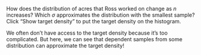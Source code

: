 How does the distribution of acres that Ross worked on change as $n$ increases? Which $\sigma$ approximates the distribution with the smallest sample? Click "Show target density" to put the target density on the histogram.

We often don't have access to the target density because it's too complicated. But here, we can see that dependent samples from some distribution can approximate the target density!
